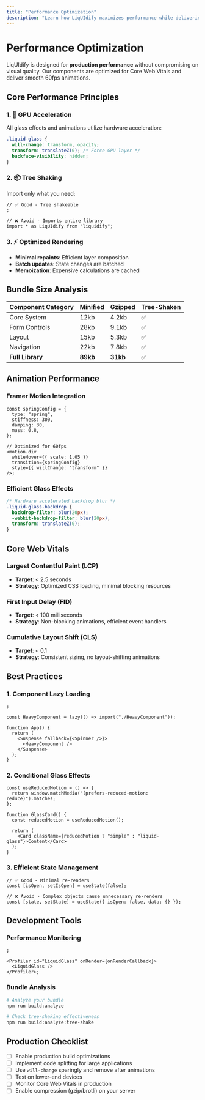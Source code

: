 ```yaml
---
title: "Performance Optimization"
description: "Learn how LiqUIdify maximizes performance while delivering stunning visual effects"
---
```

# Performance Optimization

LiqUIdify is designed for **production performance** without compromising on visual quality. Our components are optimized for Core Web Vitals and deliver smooth 60fps animations.

## Core Performance Principles

### 1. 🚀 GPU Acceleration

All glass effects and animations utilize hardware acceleration:

```css
.liquid-glass {
  will-change: transform, opacity;
  transform: translateZ(0); /* Force GPU layer */
  backface-visibility: hidden;
}
```

### 2. 📦 Tree Shaking

Import only what you need:

```tsx
// ✅ Good - Tree shakeable
;

// ❌ Avoid - Imports entire library
import * as LiqUIdify from "liquidify";
```

### 3. ⚡ Optimized Rendering

- **Minimal repaints**: Efficient layer composition
- **Batch updates**: State changes are batched
- **Memoization**: Expensive calculations are cached

## Bundle Size Analysis

| Component Category | Minified | Gzipped  | Tree-Shaken |
| ------------------ | -------- | -------- | ----------- |
| Core System        | 12kb     | 4.2kb    | ✅          |
| Form Controls      | 28kb     | 9.1kb    | ✅          |
| Layout             | 15kb     | 5.3kb    | ✅          |
| Navigation         | 22kb     | 7.8kb    | ✅          |
| **Full Library**   | **89kb** | **31kb** | ✅          |

## Animation Performance

### Framer Motion Integration

```tsx
const springConfig = {
  type: "spring",
  stiffness: 300,
  damping: 30,
  mass: 0.8,
};

// Optimized for 60fps
<motion.div
  whileHover={{ scale: 1.05 }}
  transition={springConfig}
  style={{ willChange: "transform" }}
/>;
```

### Efficient Glass Effects

```css
/* Hardware accelerated backdrop blur */
.liquid-glass-backdrop {
  backdrop-filter: blur(20px);
  -webkit-backdrop-filter: blur(20px);
  transform: translateZ(0);
}
```

## Core Web Vitals

### Largest Contentful Paint (LCP)

- **Target**: < 2.5 seconds
- **Strategy**: Optimized CSS loading, minimal blocking resources

### First Input Delay (FID)

- **Target**: < 100 milliseconds
- **Strategy**: Non-blocking animations, efficient event handlers

### Cumulative Layout Shift (CLS)

- **Target**: < 0.1
- **Strategy**: Consistent sizing, no layout-shifting animations

## Best Practices

### 1. Component Lazy Loading

```tsx
;

const HeavyComponent = lazy(() => import("./HeavyComponent"));

function App() {
  return (
    <Suspense fallback={<Spinner />}>
      <HeavyComponent />
    </Suspense>
  );
}
```

### 2. Conditional Glass Effects

```tsx
const useReducedMotion = () => {
  return window.matchMedia("(prefers-reduced-motion: reduce)").matches;
};

function GlassCard() {
  const reducedMotion = useReducedMotion();

  return (
    <Card className={reducedMotion ? "simple" : "liquid-glass"}>Content</Card>
  );
}
```

### 3. Efficient State Management

```tsx
// ✅ Good - Minimal re-renders
const [isOpen, setIsOpen] = useState(false);

// ❌ Avoid - Complex objects cause unnecessary re-renders
const [state, setState] = useState({ isOpen: false, data: {} });
```

## Development Tools

### Performance Monitoring

```tsx
;

<Profiler id="LiquidGlass" onRender={onRenderCallback}>
  <LiquidGlass />
</Profiler>;
```

### Bundle Analysis

```bash
# Analyze your bundle
npm run build:analyze

# Check tree-shaking effectiveness
npm run build:analyze:tree-shake
```

## Production Checklist

- [ ] Enable production build optimizations
- [ ] Implement code splitting for large applications
- [ ] Use `will-change` sparingly and remove after animations
- [ ] Test on lower-end devices
- [ ] Monitor Core Web Vitals in production
- [ ] Enable compression (gzip/brotli) on your server
